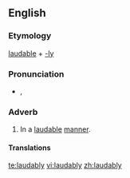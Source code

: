 ==English==

===Etymology===
[[laudable]] + [[-ly]]

===Pronunciation===
* {{a|UK}} {{IPA|/ˈlɔː.dɪb.li/}}, {{SAMPA|/"lO:.dIb.li/}}
*: {{rhymes|ɔːdɪbli}}

===Adverb===
{{infl|en|adverb}}

# In a [[laudable]] [[manner]].

====Translations====
{{trans-top|in a laudable manner}}
{{trans-mid}}
{{trans-bottom}}

[[te:laudably]]
[[vi:laudably]]
[[zh:laudably]]